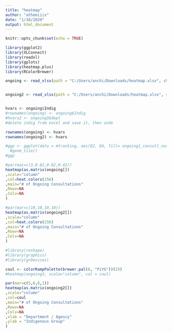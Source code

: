 ---
title: "heatmap"
author: "athemiiix"
date: "1/18/2020"
output: html_document
---

```{r setup, include=FALSE}
knitr::opts_chunk$set(echo = TRUE)
```

```{r lib}
library(ggplot2)
library(XLConnect)
library(readxl)
library(gplots)
library(heatmap.plus)
library(RColorBrewer)
```

```{r}
ongoing <- read_xlsx(path = "C:/Users/anchi/Downloads/heatmap.xlsx", sheet = "ongoing", col_names = TRUE)


ongoing2 <- read_xlsx(path = "C:/Users/anchi/Downloads/heatmap.xlsx", sheet = "ongoing (2)", col_names = TRUE)


hvars <- ongoing$Indig
#rownames(ongoing) <- ongoing$Indig
#hvars2 <- ongoing3$dept
#delete indig from excel and save it, then undo

rownames(ongoing) <- hvars
rownames(ongoing2) <- hvars


```


```{r heatmap}
#ggp <- ggplot(data = mtracking, aes(Q2, Q4, fill= ongoing1_consult_norm))+
  #geom_tile()
#ggp
```

```{r heatmap like mtcars}
#par(mai=c(3,0.82,0.82,0.42))
heatmap(as.matrix(ongoing[])
,scale="column"
,col=heat.colors(256)
,main="# of Ongoing Consultations"
,Rowv=NA
,Colv=NA
)
```
```{r heatmap like mtcars}
#par(mar=c(10,10,10,10))
heatmap(as.matrix(ongoing2[])
,scale="column"
,col=heat.colors(256)
,main="# of Ongoing Consultations"
,Rowv=NA
,Colv=NA
)
```




```{r colorbrewer}
#library(reshape)
#library(graphics)
#library(grDevices)

coul <- colorRampPalette(brewer.pal(8, "PiYG"))(25)
#heatmap(ongoing3, scale="column", col = coul)

par(mar=c(5,6,6,1))
heatmap(as.matrix(ongoing2[])
,scale="column"
,col=coul
,main="# of Ongoing Consultations"
,Rowv=NA
,Colv=NA
,xlab = "Department / Agency"
,ylab = "Indigenous Group"
)
```

```{r}

```